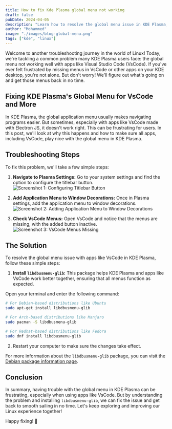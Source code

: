 ```yaml
---
title: How to fix Kde Plasma global menu not working
draft: false
pubDate: 2024-04-05
description: "Learn how to resolve the global menu issue in KDE Plasma, ensuring smooth navigation for applications like Visual Studio Code (VsCode) and more."
author: "Mohammed"
image: "./images/blog-global-menu.png"
tags: ["kde", "linux"]
---
```


Welcome to another troubleshooting journey in the world of Linux! Today, we're tackling a common problem many KDE Plasma users face: the global menu not working well with apps like Visual Studio Code (VsCode). If you've ever felt frustrated by missing menus in VsCode or other apps on your KDE desktop, you're not alone. But don't worry! We'll figure out what's going on and get those menus back in no time.

## Fixing KDE Plasma's Global Menu for VsCode and More

In KDE Plasma, the global application menu usually makes navigating programs easier. But sometimes, especially with apps like VsCode made with Electron JS, it doesn't work right. This can be frustrating for users. In this post, we'll look at why this happens and how to make sure all apps, including VsCode, play nice with the global menu in KDE Plasma.

## Troubleshooting Steps

To fix this problem, we'll take a few simple steps:

1. **Navigate to Plasma Settings:** Go to your system settings and find the option to configure the titlebar button.
   ![Screenshot 1: Configuring Titlebar Button](./images/application-menu01.png)

2. **Add Application Menu to Window Decorations:** Once in Plasma settings, add the application menu to window decorations.
   ![Screenshot 2: Adding Application Menu to Window Decorations](./images/application-menu02.png)

3. **Check VsCode Menus:** Open VsCode and notice that the menus are missing, with the added button inactive.
   ![Screenshot 3: VsCode Menus Missing](./images/application-menu03.png)

## The Solution

To resolve the global menu issue with apps like VsCode in KDE Plasma, follow these simple steps:

1. **Install `libdbusmenu-glib`:** This package helps KDE Plasma and apps like VsCode work better together, ensuring that all menus function as expected.

Open your terminal and enter the following command:

```bash title="zsh -- Konsole"
# For Debian-based distributions like Ubuntu
sudo apt-get install libdbusmenu-glib

# For Arch-based distributions like Manjaro
sudo pacman -S libdbusmenu-glib

# For Redhat-based distributions like Fedora
sudo dnf install libdbusmenu-glib
```

2. Restart your computer to make sure the changes take effect.

For more information about the `libdbusmenu-glib` package, you can visit the [Debian package information page](https://packages.debian.org/sid/libdbusmenu-glib-dev).

## Conclusion

In summary, having trouble with the global menu in KDE Plasma can be frustrating, especially when using apps like VsCode. But by understanding the problem and installing `libdbusmenu-glib`, we can fix the issue and get back to smooth sailing in no time. Let's keep exploring and improving our Linux experience together!

Happy fixing! 🔧
